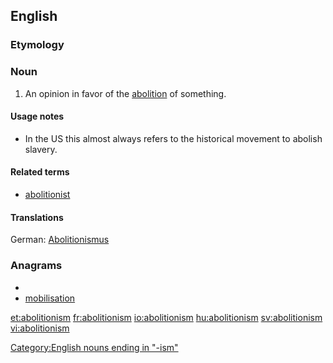 ==English==

===Etymology===
{{suffix|abolition|ism}}

===Noun===
{{en-noun}}

#An opinion in favor of the [[abolition]] of something.

====Usage notes====
* In the US this almost always refers to the historical movement to abolish slavery.

====Related terms====
*[[abolitionist]]
====Translations====
German: [[Abolitionismus]]

===Anagrams===
* {{alphagram|abiiilmnoost}}
* [[mobilisation#English|mobilisation]]


[[Category:English nouns ending in "-ism"]]

[[et:abolitionism]]
[[fr:abolitionism]]
[[io:abolitionism]]
[[hu:abolitionism]]
[[sv:abolitionism]]
[[vi:abolitionism]]